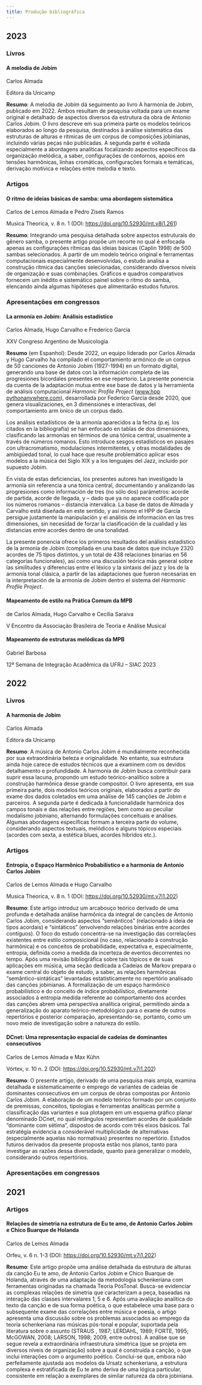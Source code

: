 ```yaml
---
title: Produção bibliográfica
---
```


## 2023

### Livros
#### A melodia de Jobim
Carlos Almada

Editora da Unicamp

**Resumo**: A melodia de Jobim dá seguimento ao livro A harmonia de Jobim, publicado em 2022. Ambos resultam de pesquisa voltada para um exame original e detalhado de aspectos diversos da estrutura da obra de Antonio Carlos Jobim. O livro descreve em sua primeira parte os modelos teóricos elaborados ao longo da pesquisa, destinados à análise sistemática das estruturas de alturas e rítmicas de um corpus de composições jobinianas, incluindo várias peças não publicadas. A segunda parte é voltada especialmente a abordagens analíticas focalizando aspectos específicos da organização melódica, a saber, configurações de contornos, apoios em tensões harmônicas, linhas cromáticas, configurações formais e temáticas, derivação motívica e relações entre melodia e texto.

### Artigos
#### O ritmo de ideias básicas de samba: uma abordagem sistemática
Carlos de Lemos Almada e Pedro Zisels Ramos

Musica Theorica, v. 8 n. 1 (DOI: [https://doi.org/10.52930/mt.v8i1.261](https://doi.org/10.52930/mt.v8i1.261))

**Resumo**: Integrando uma pesquisa detalhada sobre aspectos estruturais do gênero samba, o presente artigo propõe um recorte no qual é enfocada apenas as configurações rítmicas das ideias básicas (Caplin 1998) de 500 sambas selecionados. A partir de um modelo teórico original e ferramentas computacionais especialmente desenvolvidas, o estudo analisa a construção rítmica das canções selecionadas, considerando diversos níveis de organização e suas combinações. Gráficos e quadros comparativos fornecem um inédito e sistemático painel sobre o ritmo do samba, elencando ainda algumas hipóteses que alimentarão estudos futuros.

### Apresentações em congressos

#### La armonía en Jobim: Análisis estadístico
Carlos Almada, Hugo Carvalho e Frederico Garcia

XXV Congreso Argentino de Musicologia

**Resumo** (em Espanhol): Desde 2022, un equipo liderado por Carlos Almada y Hugo Carvalho ha compilado el comportamiento armónico de un corpus de 50 canciones de Antonio Jobim (1927-1994) en un formato digital, generando una base de datos con la información completa de las progresiones bicordales presentes en ese repertorio. La presente ponencia da cuenta de la adaptación mutua entre ese base de datos y la herramienta de análisis computacional *Harmonic Profile Project* ([www.hpp pythonanywhere.com](www.hpp.pythonanywhere.com)), desarrollada por Federico García desde 2020, que genera visualizaciones, en 3 dimensiones e interactivas, del comportamiento arm ́onico de un corpus dado.

Los análisis estadísticos de la armonía aparecidos a la fecha (p.ej. los citados en la bibliografía) se han enfocado en tablas de dos dimensiones, clasificando las armonías en términos de una tónica central, usualmente a través de números romanos. Esto introduce sesgos estadísticos en pasajes con ultracromatismo, modulaciones intermitentes, y otras modalidades de ambigüedad tonal, lo cual hace que resulte problemático aplicar esos modelos a la música del Siglo XIX y a los lenguajes del Jazz, incluido por supuesto Jobim.

En vista de estas deficiencias, los presentes autores han investigado la armonía sin referencia a una tónica central, documentando y analizando las progresiones como información de tres (no sólo dos) parámetros: acorde de partida, acorde de llegada, y -- dado que ya no aparece codificada por los números romanos -- distancia interválica. La base de datos de Almada y Carvalho está diseñada en este sentido, y así mismo el HPP de García persigue justamente la manipulación y el análisis de información en las tres dimensiones, sin necesidad de forzar la clasificación de la cualidad y las distancias entre acordes dentro de una tonalidad.

La presente ponencia ofrece los primeros resultados del análisis estadístico de la armonía de Jobim (compilada en una base de datos que incluye 2320 acordes de 75 tipos distintos, y un total de 438 relaciones binarias en 56 categorías funcionales), así como una discusión teórica más general sobre las similitudes y diferencias entre el léxico y la sintaxis del jazz y los de la armonía tonal clásica, a partir de las adaptaciones que fueron necesarias en la interpretación de la armonía de Jobim dentro el sistema del *Harmonic Profile Project*.

#### Mapeamento de estilo na Prática Comum da MPB
de Carlos Almada, Hugo Carvalho e Cecília Saraiva

V Encontro da Associação Brasileira de Teoria e Análise Musical

#### Mapeamento de estruturas melódicas da MPB
Gabriel Barbosa

12ª Semana de Integração Acadêmica da UFRJ – SIAC 2023

## 2022

### Livros
#### A harmonia de Jobim

Carlos Almada

Editora da Unicamp

**Resumo**: A música de Antonio Carlos Jobim é mundialmente reconhecida por sua extraordinária beleza e originalidade. No entanto, sua estrutura ainda hoje carece de estudos técnicos que a examinem com os devidos detalhamento e profundidade. A harmonia de Jobim busca contribuir para suprir essa lacuna, propondo um estudo teórico-analítico sobre a construção harmônica desse grande compositor. O livro apresenta, em sua primeira parte, dois modelos teóricos originais, elaborados a partir do exame dos dados coletados em uma análise de 145 canções de Jobim e parceiros. A segunda parte é dedicada à funcionalidade harmônica dos campos tonais e das relações entre regiões, bem como ao peculiar modalismo jobiniano, alternando formulações conceituais e análises. Algumas abordagens específicas formam a terceira parte do volume, considerando aspectos textuais, melódicos e alguns tópicos especiais (acordes com sexta, a estética blues, acordes híbridos etc.).

### Artigos
#### Entropia, o Espaço Harmônico Probabilístico e a harmonia de Antonio Carlos Jobim
Carlos de Lemos Almada e Hugo Carvalho

Musica Theorica, v. 8 n. 1 (DOI: [https://doi.org/10.52930/mt.v7i1.202](https://doi.org/10.52930/mt.v7i1.202))

**Resumo**: Este artigo introduz um arcabouço teórico derivado de uma profunda e detalhada análise harmônica da integral de canções de Antonio Carlos Jobim, considerando aspectos "semânticos" (relacionado à ideia de tipos acordais) e "sintáticos" (envolvendo relações binárias entre acordes contíguos). O foco do estudo concentra-se na investigação das correlações existentes entre estilo composicional (no caso, relacionado à construção harmônica) e os conceitos de probabilidade, expectativa e, especialmente, entropia, definida como a medida da incerteza de eventos decorrentes no tempo. Após uma revisão bibliográfica sobre tais tópicos e de suas aplicações em música, uma seção dedicada a Cadeias de Markov prepara o exame central do objeto de estudo, a saber, as relações harmônicas “semântico-sintáticas” levantadas estatisticamente no repertório analisado das canções jobinianas. A formalização de um espaço harmônico probabilístico e do conceito de índice probabilístico, diretamente associados à entropia medida referente ao comportamento dos acordes das canções abrem uma perspectiva analítica original, permitindo ainda a generalização do aparato teórico-metodológico para o exame de outros repertórios e posterior comparação, apresentando-se, portanto, como um novo meio de investigação sobre a natureza do estilo.

#### DCnet: Uma representação espacial de cadeias de dominantes consecutivos
Carlos de Lemos Almada e Max Kühn

Vórtex, v. 10 n. 2 (DOI: [https://doi.org/10.52930/mt.v7i1.202](https://doi.org/10.33871/23179937.2022.10.2.7122))

**Resumo**: O presente artigo, derivado de uma pesquisa mais ampla, examina detalhada e sistematicamente o emprego de variantes de cadeias de dominantes consecutivos em um corpus de obras compostas por Antonio Carlos Jobim. A elaboração de um modelo teórico formado por um conjunto de premissas, conceitos, tipologias e ferramentas analíticas permite a classificação das variantes e sua plotagem em um esquema gráfico planar denominado DCnet, no qual retângulos representam acordes de qualidade “dominante com sétima”, dispostos de acordo com três eixos básicos. Tal estratégia evidencia a considerável multiplicidade de alternativas (especialmente aquelas não normativas) presentes no repertório. Estudos futuros derivados da presente proposta estão nos planos, tanto para investigar as razões dessa diversidade, quanto para generalizar o modelo, considerando outros repertórios.

### Apresentações em congressos

## 2021

### Artigos
#### Relações de simetria na estrutura de Eu te amo, de Antonio Carlos Jobim e Chico Buarque de Holanda
Carlos de Lemos Almada

Orfeu, v. 6 n. 1-3 (DOI: [https://doi.org/10.52930/mt.v7i1.202](https://doi.org/10.5965/2525530406032021080))

**Resumo**: Este artigo propõe uma análise detalhada
da estrutura de alturas da canção Eu te amo,
de Antonio Carlos Jobim e Chico Buarque
de Holanda, através de uma adaptação da
metodologia schenkeriana com ferramentas
originadas na chamada Teoria PósTonal. Busca-se evidenciar as complexas
relações de simetria que caracterizam a
peça, baseadas na interação das classes
intervalares 1, 5 e 6. Após uma avaliação
analítica do texto da canção e de sua forma
poética, o que estabelece uma base para o
subsequente exame das correlações entre
música e poesia, o artigo apresenta uma
discussão sobre os problemas associados
ao emprego da teoria schenkeriana nas
músicas pós-tonal e popular, suportada pela
literatura sobre o assunto (STRAUS , 1987;
LERDAHL, 1989; FORTE, 1995; McGOWAN,
2008; LARSON, 1998; 2009, entre outros). A
análise que se segue revela a extraordinária
infraestrutura simétrica (que se projeta em
diversos níveis de organização) sobre a qual é
construída a canção, o que inclui interações
com o argumento poético. Conclui-se
que, embora não perfeitamente ajustada
aos modelos da Ursatz schenkeriana, a
estrutura complexa e estratificada de Eu
te amo deriva de uma lógica particular,
consistente em relação a exemplares
de similar natureza da obra jobiniana.


